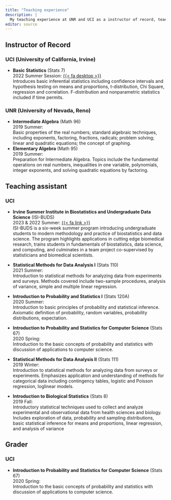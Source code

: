 ```yaml
---
title: "Teaching experience"
description: |
  My teaching experience at UNR and UCI as a instructor of record, teaching assistant, and grader.
editor: source
---
```


## Instructor of Record

### UCI (University of California, Irvine)

-   **Basic Statistics** (Stats 7)\
    2022 Summer Session: [{{< fa desktop >}}](https://catalinamedina.github.io/uci-stats7-su22-website/)\
    Introduces basic inferential statistics including confidence intervals and hypothesis testing on means and proportions, t-distribution, Chi Square, regression and correlation. F-distribution and nonparametric statistics included if time permits.

### UNR (University of Nevada, Reno)

-   **Intermediate Algebra** (Math 96)\
    2019 Summer:\
    Basic properties of the real numbers; standard algebraic techniques, including exponents, factoring, fractions, radicals; problem solving; linear and quadratic equations; the concept of graphing.
-   **Elementary Algebra** (Math 95)\
    2019 Summer:\
    Preparation for Intermediate Algebra. Topics include the fundamental operations on real numbers, inequalities in one variable, polynomials, integer exponents, and solving quadratic equations by factoring.

## Teaching assistant

### UCI

-   **Irvine Summer Institute in Biostatistics and Undergraduate Data Science** (ISI-BUDS)\
    2023 & 2022 Summer: [{{< fa link >}}](https://www.stat.uci.edu/isi-buds/)\
    ISI-BUDS is a six-week summer program introducing undergraduate students to modern methodology and practice of biostatistics and data science.
    The program highlights applications in cutting edge biomedical research, trains students in fundamentals of biostatistics, data science, and computing, and culminates in a team project co-supervised by statisticians and biomedical scientists.

-   **Statistical Methods for Data Analysis I** (Stats 110)\
    2021 Summer:\
    Introduction to statistical methods for analyzing data from experiments and surveys.
    Methods covered include two-sample procedures, analysis of variance, simple and multiple linear regression.\

-   **Introduction to Probability and Statistics I** (Stats 120A)\
    2020 Summer:\
    Introduction to basic principles of probability and statistical inference.
    Axiomatic definition of probability, random variables, probability distributions, expectation.\

-   **Introduction to Probability and Statistics for Computer Science** (Stats 67)\
    2020 Spring:\
    Introduction to the basic concepts of probability and statistics with discussion of applications to computer science.\

-   **Statistical Methods for Data Analysis II** (Stats 111)\
    2019 Winter:\
    Introduction to statistical methods for analyzing data from surveys or experiments.
    Emphasizes application and understanding of methods for categorical data including contingency tables, logistic and Poisson regression, loglinear models.\

-   **Introduction to Biological Statistics** (Stats 8)\
    2019 Fall:\
    Introductory statistical techniques used to collect and analyze experimental and observational data from health sciences and biology.
    Includes exploration of data, probability and sampling distributions, basic statistical inference for means and proportions, linear regression, and analysis of variance

## Grader

### UCI

-   **Introduction to Probability and Statistics for Computer Science** (Stats 67)\
    2020 Spring:\
    Introduction to the basic concepts of probability and statistics with discussion of applications to computer science.
